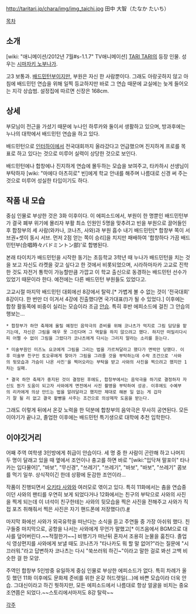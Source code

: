http://taritari.jp/chara/img/img_taichi.jpg
田中 大智（たなか たいち）

[[목차]]

== 소개 ==
[wiki: "애니메이션/2012년 7월#s-1.1.7" TV애니메이션] [[TARI TARI]]의 등장 인물. 성우는 [[시마자키 노부나가]].

고3 보통과. [[배드민턴]]부이지만, 부원은 자신 한 사람뿐이다. 그래도 아랑곳하지 않고 아침에 배드민턴 연습을 위해 일찍 등교하지만 바로 그 연습 때문에 교실에는 늦게 들어오는 지각 상습범. 설정집에 따르면 신장은 168cm.

== 상세 ==
부모님이 전근을 가셨기 때문에 누나인 하루카와 둘이서 생활하고 있으며, 방과후에는 누나의 대학에서 배드민턴 연습을 하고 있다. 

배드민턴으로 [[인터하이]]에서 전국대회까지 올라갔다고 언급했으며 진지하게 프로를 목표로 하고 있다는 것으로 미루어 실력이 상당한 것으로 보인다. 

배드민턴에나 합창에나 진지하게 연습에 몰두하는 모습을 보여주고, 타카하시 선생님이 부탁하자 [wiki: "마에다 아츠히로" 빈]에게 학교 안내를 해주며 나름대로 신경 써 주는 것으로 미루어 성실한 타입이기도 하다.

== 작품 내 모습 ==
중심 인물로 부상한 것은 3화 이후이다. 이 에피소드에서, 부원이 한 명뿐인 배드민턴부가 결국 폐부 위기에 몰리자 부활 최소 인원인 5명을 맞추려고 빈을 부원으로 끌어들인 후 합창부의 세 사람(와카나, 코나츠, 사와)과 부원 흡수 내기 배드민턴[* 합창부 쪽이 서브권+셋이 동시 서브. 먼저 2점 얻는 쪽이 승리]을 치지만 패배하여 '합창하다 가끔 배드민턴부(合唱時々バドミントン部)'로 합병된다.

본래 타이치가 배드민턴을 시작한 동기는 초등학교 3학년 때 누나가 배드민턴을 치는 것을 보고 자신도 라켓을 갖고 싶다고 한 것에서 비롯되었으며, 시라하마자카 고교로 진학한 것도 자전거 통학이 가능할만큼 가깝고 이 학교 출신으로 동경하는 배드민턴 선수가 있었기 때문이라 한다. 예전에는 다른 배드민턴 부원들도 있었다고. 

고교시절 마지막 배드민턴 대회에선 8강에서 탈락.[* 가볍게 볼 수 없는 것이 '전국대회' 8강이다. 한 번만 더 이겨서 4강에 진출했다면 국가대표(!)가 될 수 있었다.] 이후에는 합창 활동쪽에 비중이 실리는 모습이라 조금 [[안습]]. 특히 후반 에피소드에 걸친 그 안습의 행보는...

 * 합창부가 하얀 축제에 올릴 예정인 음악극의 준비를 위해 코나츠가 억지로 그림 담당을 맡기는데, 자신은 그림을 매우 못 그린다며 그 역할을 하지 않으려고 했다. 하지만 떠밀리다시피 어쩔 수 없이 그림을 그렸다가 코나츠에게 다시는 그리지 말라는 소리를 듣는다.

 * 미술부원인 미즈노 요코에게 그림을 그리는 법을 가르쳐달라고 했다가 면박만 당했다. 이후 미술부 친구인 토오루에게 찾아가 그림을 그려줄 것을 부탁하는데 수락 조건으로 '사와의 뒷모습과 가슴이 나온 사진'을 찍어오라는 부탁을 받고 사와의 사진을 찍으려고 했지만 1차는 실패.

 * 결국 하얀 축제가 중지된 것이 결정된 후에도, 합창부에서는 음악극을 하기로 결정하자 자신도 뭔가 도움이 되고자 사와에게 면전에서 사진 촬영을 부탁하여 성공. 이후에도 수예부의 리카에게 의상 만드는 법을 알려달라고 했지만 제대로 해본 일 없는 게 갑자기 잘 될 리 없고 결국 팥빵을 사주는 조건으로 의상제작 도움을 받는다.

그래도 이렇게 뒤에서 온갖 노력을 한 덕분에 합창부의 음악극은 무사히 공연된다. 모든 이야기가 끝나고, 졸업한 이후에는 배드민턴 특기생으로 대학에 추천 입학한다.

== 이야깃거리 ==
어째 주역 여학생 3인방에게 취급이 안습이다. 세 명 중 한 사람이 곤란해 하고 나머지 두 명이 달래고 있을 때 옆에서 조언이나 충고를 하면 바로 "[wiki:"입닥쳐 말포이" 타나카는 입다물어]", "바보", "무신경", "쓰레기", "쓰레기", "바보", "바보", "쓰레기" 콤보를 먹기 일쑤. 상식적이긴 한데 상황에 둔감한 조언이라...

작품이 진행되면서 [[오키타 사와]]와 여러모로 엮이고 있다. 특히 11화에서는 춤을 연습중이던 사와의 팬티를 우연히 보게 되었다거나 12화에서는 친구의 부탁으로 사와의 사진을 찍게 되는데 이 녀석이 친구한테는 사와의 뒷모습을 찍은 사진을 전해주고 사와가 직접 포즈 취해줘서 찍은 사진은 자기 핸드폰에 저장했다(!).[http://bbs2.ruliweb.daum.net/gaia/do/ruliweb/default/hobby/1208/read?articleId=15329741&bbsId=G005&itemId=75&pageIndex=2 #]

마지막 화에선 사와가 외국유학을 떠난다는 소식을 듣고 주연들 중 가장 아쉬워 했다. 친구들중 마지막으로, 공항을 나서는 사와에게 무언가 말했고[* 이즈음에서 BGM으로 대사를 덮어버린다.~~적절한가~~] 비행기가 떠난뒤 혼자서 조용히 눈물을 훔친다. 졸업식 영상편지를 사와에게 보낼 때도 코나츠가 "타나카도 뭐 할 말 없어?"라는 질문에 "시끄러워."라고 답변하자 코나츠는 다시 "쑥쓰러워 하긴~"이라고 말한 걸로 봐선 고백 비슷한 걸 한 모양.

주역인 합창부 5인방중 유일하게 중심 인물로 부상한 에피소드가 없다. 특히 차례가 올 듯 했던 11화 이후에도 문화제 준비를 위한 온갖 허드렛일(…)에 바쁜 모습이라 더욱 안습. 그대신이라고 하긴 뭣하지만, 모든 에피소드에서 나름대로 항상 얼굴을 비치는 중요 조연쯤은 되었다.~~스토리에서마저도 8강 탈락~~

[[각주]]
